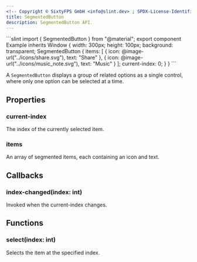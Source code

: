 ```yaml
---
<!-- Copyright © SixtyFPS GmbH <info@slint.dev> ; SPDX-License-Identifier: MIT -->
title: SegmentedButton
description: SegmentedButton API.
---
```



<CodeSnippetMD imagePath="/src/assets/generated/segmentedbutton.png" scale="3" imageWidth="300" imageHeight="200" imageAlt="">
```slint
import { SegmentedButton } from "@material";
export component Example inherits Window {
    width: 300px;
    height: 100px;
    background: transparent;
    SegmentedButton {
        items: [
            { icon: @image-url("../icons/share.svg"), text: "Share" },
            { icon: @image-url("../icons/music_note.svg"), text: "Music" }
        ];
        current-index: 0;
    }
}
```
</CodeSnippetMD>

A `SegmentedButton` displays a group of related options as a single control, where only one option can be selected at a time.

## Properties

### current-index
<SlintProperty propName="current-index" typeName="int" propertyVisibility="in-out">
The index of the currently selected item.
</SlintProperty>

### items
<SlintProperty propName="items" typeName="[struct]" structName="SegmentedItem">
An array of segmented items, each containing an icon and text.
</SlintProperty>

## Callbacks

### index-changed(index: int)
Invoked when the current-index changes.

## Functions

### select(index: int)
Selects the item at the specified index.
